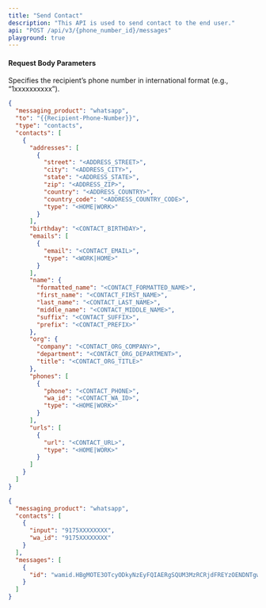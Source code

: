 ```yaml
---
title: "Send Contact"
description: "This API is used to send contact to the end user."
api: "POST /api/v3/{phone_number_id}/messages"
playground: true
---
```


#### Request Body Parameters

<ParamField path="phone_number_id" type="string" required>
  Specifies the recipient’s phone number in international format (e.g.,
  “1xxxxxxxxxx”).
</ParamField>

<CodeGroup>

```json SampleRequest.json
{
  "messaging_product": "whatsapp",
  "to": "{{Recipient-Phone-Number}}",
  "type": "contacts",
  "contacts": [
    {
      "addresses": [
        {
          "street": "<ADDRESS_STREET>",
          "city": "<ADDRESS_CITY>",
          "state": "<ADDRESS_STATE>",
          "zip": "<ADDRESS_ZIP>",
          "country": "<ADDRESS_COUNTRY>",
          "country_code": "<ADDRESS_COUNTRY_CODE>",
          "type": "<HOME|WORK>"
        }
      ],
      "birthday": "<CONTACT_BIRTHDAY>",
      "emails": [
        {
          "email": "<CONTACT_EMAIL>",
          "type": "<WORK|HOME>"
        }
      ],
      "name": {
        "formatted_name": "<CONTACT_FORMATTED_NAME>",
        "first_name": "<CONTACT_FIRST_NAME>",
        "last_name": "<CONTACT_LAST_NAME>",
        "middle_name": "<CONTACT_MIDDLE_NAME>",
        "suffix": "<CONTACT_SUFFIX>",
        "prefix": "<CONTACT_PREFIX>"
      },
      "org": {
        "company": "<CONTACT_ORG_COMPANY>",
        "department": "<CONTACT_ORG_DEPARTMENT>",
        "title": "<CONTACT_ORG_TITLE>"
      },
      "phones": [
        {
          "phone": "<CONTACT_PHONE>",
          "wa_id": "<CONTACT_WA_ID>",
          "type": "<HOME|WORK>"
        }
      ],
      "urls": [
        {
          "url": "<CONTACT_URL>",
          "type": "<HOME|WORK>"
        }
      ]
    }
  ]
}
```

```json SampleResponse.json
{
  "messaging_product": "whatsapp",
  "contacts": [
    {
      "input": "9175XXXXXXXX",
      "wa_id": "9175XXXXXXXX"
    }
  ],
  "messages": [
    {
      "id": "wamid.HBgMOTE3OTcyODkyNzEyFQIAERgSQUM3MzRCRjdFREYzOENDNTgwAA="
    }
  ]
}
```

</CodeGroup>
